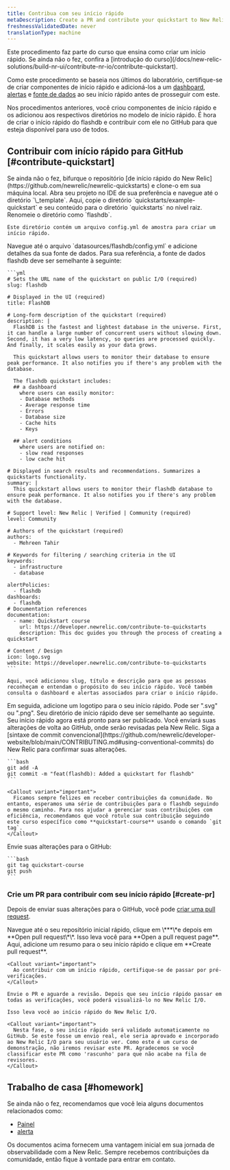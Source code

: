 ```yaml
---
title: Contribua com seu início rápido
metaDescription: Create a PR and contribute your quickstart to New Relic I/O
freshnessValidatedDate: never
translationType: machine
---
```


<Callout variant="tip">
  Este procedimento faz parte do curso que ensina como criar um início rápido. Se ainda não o fez, confira a [introdução do curso](/docs/new-relic-solutions/build-nr-ui/contribute-nr-io/contribute-quickstart).

  Como este procedimento se baseia nos últimos do laboratório, certifique-se de criar componentes de início rápido e adicioná-los a um [dashboard](/docs/new-relic-solutions/build-nr-ui/contribute-nr-io/build-quickstart/add-dashboard), [alertas](/docs/new-relic-solutions/build-nr-ui/contribute-nr-io/build-quickstart/add-alerts) e [fonte de dados](/docs/new-relic-solutions/build-nr-ui/contribute-nr-io/build-quickstart/add-data-source) ao seu início rápido antes de prosseguir com este.
</Callout>

Nos procedimentos anteriores, você criou componentes de início rápido e os adicionou aos respectivos diretórios no modelo de início rápido. É hora de criar o início rápido do flashdb e contribuir com ele no GitHub para que esteja disponível para uso de todos.

## Contribuir com início rápido para GitHub [#contribute-quickstart]

<Steps>
  <Step>
    Se ainda não o fez, bifurque o repositório [de início rápido do New Relic](https://github.com/newrelic/newrelic-quickstarts) e clone-o em sua máquina local.
  </Step>

  <Step>
    Abra seu projeto no IDE de sua preferência e navegue até o diretório `\_template`.
  </Step>

  <Step>
    Aqui, copie o diretório `quickstarts/example-quickstart` e seu conteúdo para o diretório `quickstarts` no nível raiz. Renomeie o diretório como `flashdb`.

    Este diretório contém um arquivo config.yml de amostra para criar um início rápido.
  </Step>

  <Step>
    Navegue até o arquivo `datasources/flashdb/config.yml` e adicione detalhes da sua fonte de dados. Para sua referência, a fonte de dados flashdb deve ser semelhante à seguinte:

    ```yml
    # Sets the URL name of the quickstart on public I/O (required)
    slug: flashdb

    # Displayed in the UI (required)
    title: FlashDB

    # Long-form description of the quickstart (required)
    description: |
      FlashDB is the fastest and lightest database in the universe. First, it can handle a large number of concurrent users without slowing down. Second, it has a very low latency, so queries are processed quickly. And finally, it scales easily as your data grows.

      This quickstart allows users to monitor their database to ensure peak performance. It also notifies you if there's any problem with the database. 

      The flashdb quickstart includes: 
      ## a dashboard 
        where users can easily monitor:
        - Database methods
        - Average response time
        - Errors
        - Database size
        - Cache hits
        - Keys

      ## alert conditions
        where users are notified on:
        - slow read responses
        - low cache hit 

    # Displayed in search results and recommendations. Summarizes a quickstarts functionality.
    summary: |
      This quickstart allows users to monitor their flashdb database to ensure peak performance. It also notifies you if there's any problem with the database. 

    # Support level: New Relic | Verified | Community (required)
    level: Community

    # Authors of the quickstart (required)
    authors:
      - Mehreen Tahir

    # Keywords for filtering / searching criteria in the UI
    keywords:
      - infrastructure
      - database

    alertPolicies:
      - flashdb
    dashboards:
      - flashdb
    # Documentation references
    documentation:
      - name: Quickstart course
        url: https://developer.newrelic.com/contribute-to-quickstarts
        description: This doc guides you through the process of creating a quickstart

    # Content / Design
    icon: logo.svg
    website: https://developer.newrelic.com/contribute-to-quickstarts
    ```

    Aqui, você adicionou slug, título e descrição para que as pessoas reconheçam e entendam o propósito do seu início rápido. Você também consulta o dashboard e alertas associados para criar o início rápido.
  </Step>

  <Step>
    Em seguida, adicione um logotipo para o seu início rápido. Pode ser ".svg" ou ".png". Seu diretório de início rápido deve ser semelhante ao seguinte.
  </Step>

  <Step>
    Seu início rápido agora está pronto para ser publicado. Você enviará suas alterações de volta ao GitHub, onde serão revisadas pela New Relic. Siga a [sintaxe de commit convencional](https://github.com/newrelic/developer-website/blob/main/CONTRIBUTING.md#using-conventional-commits) do New Relic para confirmar suas alterações.

    ```bash
    git add -A
    git commit -m "feat(flashdb): Added a quickstart for flashdb"
    ```

    <Callout variant="important">
      Ficamos sempre felizes em receber contribuições da comunidade. No entanto, esperamos uma série de contribuições para o flashdb seguindo o mesmo caminho. Para nos ajudar a gerenciar suas contribuições com eficiência, recomendamos que você rotule sua contribuição seguindo este curso específico como **quickstart-course** usando o comando `git tag`.
    </Callout>
  </Step>

  <Step>
    Envie suas alterações para o GitHub:

    ```bash
    git tag quickstart-course
    git push
    ```
  </Step>
</Steps>

### Crie um PR para contribuir com seu início rápido [#create-pr]

Depois de enviar suas alterações para o GitHub, você pode [criar uma pull request](https://help.github.com/en/github/collaborating-with-issues-and-pull-requests/creating-a-pull-request).

<Steps>
  <Step>
    Navegue até o seu repositório inicial rápido, clique em \***\*e depois em **Open pull request\*\*.
  </Step>

  <Step>
    Isso leva você para **Open a pull request page**. Aqui, adicione um resumo para o seu início rápido e clique em **Create pull request**.

    <Callout variant="important">
      Ao contribuir com um início rápido, certifique-se de passar por pré-verificações.
    </Callout>

    Envie o PR e aguarde a revisão. Depois que seu início rápido passar em todas as verificações, você poderá visualizá-lo no New Relic I/O.

    Isso leva você ao início rápido do New Relic I/O.

    <Callout variant="important">
      Nesta fase, o seu início rápido será validado automaticamente no GitHub. Se este fosse um envio real, ele seria aprovado e incorporado ao New Relic I/O para seu usuário ver. Como este é um curso de demonstração, não iremos revisar este PR. Agradecemos se você classificar este PR como 'rascunho' para que não acabe na fila de revisores.
    </Callout>
  </Step>
</Steps>

## Trabalho de casa [#homework]

Se ainda não o fez, recomendamos que você leia alguns documentos relacionados como:

* [Painel](/docs/query-your-data/explore-query-data/dashboards/introduction-dashboards)
* [alerta](/docs/alerts-applied-intelligence/overview/)

Os documentos acima fornecem uma vantagem inicial em sua jornada de observabilidade com a New Relic. Sempre recebemos contribuições da comunidade, então fique à vontade para entrar em contato.
